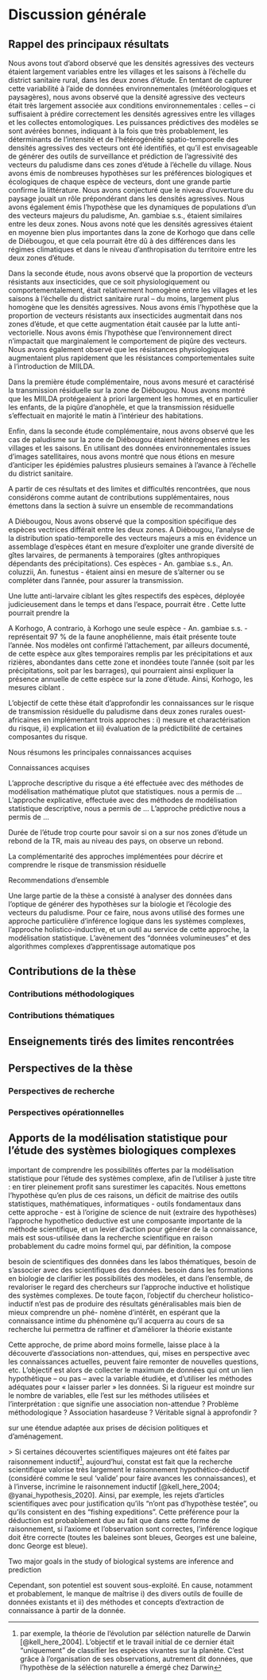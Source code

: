 
\markboth{}{} <!-- Pour enlever le header -->
\includepdf[pages=3,nup=1,pagecommand={}]{pagesgarde.pdf}

# Discussion générale {#discussion}
  
## Rappel des principaux résultats

Nous avons tout d’abord observé que les densités agressives des vecteurs étaient largement variables entre les villages et les saisons à l’échelle du district sanitaire rural, dans les deux zones d’étude. En tentant de capturer cette variabilité à l’aide de données environnementales (météorologiques et paysagères), nous avons observé que la densité agressive des vecteurs était très largement associée aux conditions environnementales : celles – ci suffisaient à prédire correctement les densités agressives entre les villages et les collectes entomologiques. Les puissances prédictives des modèles se sont avérées bonnes, indiquant à la fois que très probablement, les déterminants de l’intensité et de l’hétérogénéité spatio-temporelle des densités agressives des vecteurs ont été identifiés, et qu’il est envisageable de générer des outils de surveillance et prédiction de l’agressivité des vecteurs du paludisme dans ces zones d’étude à l’échelle du village.
Nous avons émis de nombreuses hypothèses sur les préférences biologiques et écologiques de chaque espèce de vecteurs, dont une grande partie confirme la littérature. Nous avons conjecturé que le niveau d’ouverture du paysage jouait un rôle prépondérant dans les densités agressives. Nous avons également émis l’hypothèse que les dynamiques de populations d’un des vecteurs majeurs du paludisme, An. gambiae s.s., étaient similaires entre les deux zones. Nous avons noté que les densités agressives étaient en moyenne bien plus importantes dans la zone de Korhogo que dans celle de Diébougou, et que cela pourrait être dû à des différences dans les régimes climatiques et dans le niveau d’anthropisation du territoire entre les deux zones d’étude. 

Dans la seconde étude, nous avons observé que la proportion de vecteurs résistants aux insecticides, que ce soit physiologiquement ou comportementalement, était relativement homogène entre les villages et les saisons à l’échelle du district sanitaire rural – du moins, largement plus homogène que les densités agressives. Nous avons émis l’hypothèse que la proportion de vecteurs résistants aux insecticides augmentait dans nos zones d’étude, et que cette augmentation était causée par la lutte anti-vectorielle. Nous avons émis l’hypothèse que l’environnement direct n’impactait que marginalement le comportement de piqûre des vecteurs. Nous avons également observé que les résistances physiologiques augmentaient plus rapidement que les résistances comportementales suite à l’introduction de MIILDA. 

Dans la première étude complémentaire, nous avons mesuré et caractérisé la transmission résiduelle sur la zone de Diébougou. Nous avons montré que les MIILDA protégeaient à priori largement les hommes, et en particulier les enfants, de la piqûre d’anophèle, et que la transmission résiduelle s’effectuait en majorité le matin à l’intérieur des habitations. 

Enfin, dans la seconde étude complémentaire, nous avons observé que les cas de paludisme sur la zone de Diébougou étaient hétérogènes entre les villages et les saisons. En utilisant des données environnementales issues d’images satellitaires, nous avons montré que nous étions en mesure d’anticiper les épidémies palustres plusieurs semaines à l’avance à l’échelle du district sanitaire.  


A partir de ces résultats et des limites et difficultés rencontrées, que nous considérons comme autant de contributions supplémentaires, nous émettons dans la section à suivre un ensemble de recommandations



A Diébougou, Nous avons observé que la composition spécifique des espèces vectrices différait entre les deux zones. A Diébougou, l'analyse de la distribution spatio-temporelle des vecteurs majeurs a mis en évidence un assemblage d'espèces étant en mesure d'exploiter une grande diversité de gîtes larvaires, de permanents à temporaires (gîtes anthropiques dépendants des précipitations). Ces espèces - An. gambiae s.s., An. coluzzii, An. funestus - étaient ainsi en mesure de s’alterner ou se compléter dans l’année, pour assurer la transmission. 

Une lutte anti-larvaire ciblant les gîtes respectifs des espèces, déployée judicieusement dans le temps et dans l’espace, pourrait être  . Cette lutte pourrait prendre la 

   A Korhogo, A contrario, à Korhogo une seule espèce - An. gambiae s.s. - représentait 97 % de la faune anophélienne, mais était présente toute l’année. Nos modèles ont confirmé l’attachement, par ailleurs documenté, de cette espèce aux gîtes temporaires remplis par les précipitations et aux rizières, abondantes dans cette zone et inondées toute l’année (soit par les précipitations, soit par les barrages), qui pourraient ainsi expliquer la présence annuelle de cette espèce sur la zone d’étude. Ainsi,  Korhogo, les mesures ciblant  .








L'objectif de cette thèse était d'approfondir les connaissances sur le risque de transmission résiduelle du paludisme dans deux zones rurales ouest-africaines en implémentant trois approches : i) mesure et charactérisation du risque, ii) explication et iii) évaluation de la prédictibilité de certaines composantes du risque.



Nous résumons les principales connaissances acquises 

Connaissances acquises

L'approche descriptive du risque a été effectuée avec des méthodes de modélisation mathématique plutot que statistiques. nous a permis de ...
L'approche explicative, effectuée avec des méthodes de modélisation statistique descriptive, nous a permis de ...
L'approche prédictive nous a permis de ...

Durée de l'étude trop courte pour savoir si on a sur nos zones d'étude un rebond de la TR, mais au niveau des pays, on observe un rebond. 


La complémentarité des approches implémentées pour décrire et comprendre le risque de transmission résiduelle

Recommendations d'ensemble


Une large partie de la thèse a consisté à analyser des données dans l'optique de générer des hypothèses sur la biologie et l'écologie des vecteurs du paludisme. Pour ce faire, nous avons utilisé des formes une approche particulière d'inférence logique dans les systèmes complexes, l'approche holistico-inductive, et un outil au service de cette approche, la modélisation statistique. L'avènement des "données volumineuses" et des algorithmes complexes d'apprentissage automatique pos


## Contributions de la thèse 

### Contributions méthodologiques

### Contributions thématiques

## Enseignements tirés des limites rencontrées

## Perspectives de la thèse

### Perspectives de recherche

### Perspectives opérationnelles 

## Apports de la modélisation statistique pour l'étude des systèmes biologiques complexes 

important de comprendre les possibilités offertes par la modélisation statistique pour l'étude des systèmes complexe, afin de l'utiliser à juste titre : en tirer pleinement profit sans surestimer les capacités.
 Nous emettons l'hypothèse qu'en plus de ces raisons, un déficit de maitrise des outils statistiques, mathématiques, informatiques - outils fondamentaux dans cette approche - est à l'origine de 
science de nuit (extraire des hypothèses)
l'approche hypothetico deductive est une composante importante de la méthode scientifique, et un levier d'action pour générer de la connaissance, mais est sous-utilisée dans la recherche scientifique en raison probablement du cadre moins formel qui, par définition, la compose

besoin de scientifiques des données dans les labos thématiques, besoin de s'associer avec des scientifiques des données. besoin dans les formations en biologie de clarifier les possibilités des modèles, et dans l'ensemble, de revaloriser le regard des chercheurs sur l'approche inductive et holistique des systèmes complexes.
De toute façon, l’objectif du chercheur holistico-inductif n’est pas de produire des résultats généralisables mais bien de mieux comprendre un phé- nomène d’intérêt, en espérant que la connaissance intime du phénomène qu’il acquerra au cours de sa recherche lui permettra de raffiner et d’améliorer la théorie existante

<!-- ## Apports de la science des geo-données pour la recherche et la gestion des maladies vectorielles / infectieuses -->


<!-- ## Perspectives de recherche -->

<!-- ## Perspectives opérationnelles -->

Cette approche, de prime abord moins formelle, laisse place à la découverte d’associations non-attendues, qui, mises en perspective avec les connaissances actuelles, peuvent faire remonter de nouvelles questions, etc. L’objectif est alors de collecter le maximum de données qui ont un lien hypothétique – ou pas – avec la variable étudiée, et d’utiliser les méthodes adéquates pour « laisser parler » les données. Si la rigueur est moindre sur le nombre de variables, elle l’est sur les méthodes utilisées et l’interprétation : que signifie une association non-attendue ? Problème méthodologique ? Association hasardeuse ? Véritable signal à approfondir ?\


sur une étendue adaptée aux prises de décision politiques et d’aménagement.


\> Si certaines découvertes scientifiques majeures ont été faites par raisonnement inductif^[par exemple, la théorie de l'évolution par séléction naturelle de Darwin [@kell_here_2004]. L'objectif et le travail initial de ce dernier était "uniquement" de classifier les espèces vivantes sur la planète. C'est grâce à l'organisation de ses observations, autrement dit données, que l'hypothèse de la séléction naturelle a émergé chez Darwin], aujourd'hui, constat est fait que la recherche scientifique valorise très largement le raisonnement hypothético-déductif (considéré comme le seul 'valide' pour faire avances les connaissances), et à l'inverse, incrimine le raisonnement inductif [@kell_here_2004; @yanai_hypothesis_2020]. Ainsi, par exemple, les rejets d'articles scientifiques avec pour justification qu'ils "n'ont pas d'hypothèse testée", ou qu'ils consistent en des "fishing expeditions". Cette préférence pour la déduction est probablement due au fait que dans cette forme de raisonnement, si l'axiome et l'observation sont correctes, l'inférence logique doit être correcte (toutes les baleines sont bleues, Georges est une baleine, donc George est bleue). 

Two major goals in the study of biological systems are inference and prediction
<!-- La transmission résiduelle du paludisme  -->

Cependant, son potentiel est souvent sous-exploité. En cause, notamment et probablement, le manque de maîtrise i) des divers outils de fouille de données existants et ii) des méthodes et concepts d’extraction de connaissance à partir de la donnée.

<!-- Dans cette thèse, nous avons proposé trois approches visant à mieux comprendre le risque de transmission résiduelle du paludisme. -->

<!-- La première visait à  -->

<!-- La seconde visait à  -->

<!-- La troisième visait à  -->

<!-- -> 4 études apportant des informations complémentaires sur la transmission résiduelle (rappeler en qq lignes ce que chacune apporte et faire le lien) -->
<!-- -> études qui nécéssitent bcp de données, à acquérir à des granularités fines -->
<!-- -> hétérogénéités spatio-temporelles à fine échelle nécéssite ces données fines -->

<!-- des vecteurs piquant dehors, mais des populations à priori relativement bien protégées par les outils actuels -->
<!-- une transmission malgré tout bien présente (article cas palu) -->


<!-- ## La transmission résiduelle du paludisme : un problème complexe et multifacette -->

<!-- proposition -->
<!-- sensibilisation de la population -->


<!-- question de l'échelle d'action : village ? district sanitaire ? -->
<!-- collecter des données fines (spatiel, temporel, classe d'age, etc) permet d'affiner la connaissance -->

<!-- ## Apport des données spatio-temporelles et de la science des données  -->

<!-- diversité des usages des données : entomo, épidémio, explicatif, prédictif -->

<!-- souligner la diversité des études faisables avec les données entomo et satellite -->

<!-- apport méthodo de la thèse : des méthodes qui permettent de  -->

<!-- modèles stats simples (coeff correlation) et complexes (iml) apportent des informations différentes et complémentaires. -->

<!-- calculer le R2 ou la capacité prédictive -> bien pour avoir une vision holistique du phénomène étudié (s'il y un effet mais que le R2 est faible, alors faut-il réellement creuser dans cette direction ? car l'intervention risque de n'avoir que peu d'effet...) -->

<!-- échelles spatio-temporelles d'étude et de recueil des données (recommendations) -->

<!-- Ces travaux illustrent la diversité des études et informations qui peuvent être extraites des données. -->

<!-- déployer des réseaux d'observation et de remontée de données (rapport au 4e article qui montre qu'on peut identifier des hots spots de malaria) -->

<!-- on a bcp de connaissances. Il s'agit de mettre l'accent sur le développement d'outils (besoin d'ingénieurs). ne pas négliger le temps et les compétences que cela demande de manipuler des données et créer de gros 'pipelines" -->

<!-- le 2e papier avait une portée autant scientifique que méthodo. Il s'agissait de montrer a la communauté thématique des entomologistes, les possibilités de l'interpretable ML. -->


<!-- Les personnes sachant manipuler les données (ingénieurs, modélisateurs) seront nécéssaires. -->

<!-- ## Portée opérationnelle  -->
<!-- Dans un contexte de ressources limitées, cibler spatio-temporellement les interventions de lutte contre le paludisme (LAV, diagnostic, traitement) peut s'avérer efficace et rentable -->
<!-- ## Ouverture, travaux futurs -->

<!-- entomo recherche: -->
<!-- - croiser données entomo et épidémio pour étudier s'il y a un impact épidémio aux résistances -->
<!-- - étudier infectiosité des vecteurs intérieur vs extérieur -->
<!-- - faire des études + longues -->
<!-- - étudier drivers de zoophagie, comportement horaire, utilisation des moustiquaires -->

<!-- lav: -->
<!-- moustiquaire sans insecticide -->

<!-- utilisation de la data science :  -->
<!-- en explicatif :  -->
<!-- utiliser d'autres outils de interpretable machine learning (interactions) -->

<!-- en prédictif :  -->
<!-- mettre des pièges qui comptent automatiquement les vecteurs voire identifient les espèces -->
<!-- cartes de présence et abondance des vecteurs à l'échelle de la sous-region (utiliser les données genre esa landcover africa, étudier la plue value de données sentinel 1 et 2, etc. ) -->
<!-- systèmes d'alerte précoce (comme ce qui a été fait en europe par la grece) -->

<!-- appliquer les mêmes traitements à d'autres échelles spatiales (urbain -> drône) -->

<!-- ### Transparence et reproductibilité des traitements de données et analyses statistiques -->

<!-- Nos travaux de thèse ont nécéssité l'extraction, la préparation, et l'analyse de nombreuses données numériques. Nous avons travaillé à rendre ces traitements les plus transparents, reproductibles et génériques possibles en les automatisant **via** le développement de libraires ou codes informatiques écrits dans le langage R [@r_core_team_r_2018], un langage très largement utilisé et apprécié dans la communauté de la recherche en écologie [@lai_evaluating_2019].\ -->


<!-- Les avantages de l'écriture de codes informatiques pour traiter et analyser les données sont multiples. Citons à minima :  -->

<!-- - la transparance -->
<!-- - la reproductibilité -->
<!-- - la réutilisation -->

<!-- Notons aussi que l'ensemble des logiciels et librairies utilisées dans nos travaux sont libres et à code source ouvert. Nous montrons ainsi qu'il est possible de réaliser des analyses complexes  -->


<!-- Cette librairie a été réutilisée dans le cadre d'analyses ayant mené à une publication  -->

<!-- Ce code a été en partie réutilisé dans deux cadres : des travaux de classification de l'occupation des sols dans des quartiers de Bouaké en côte d'Ivoire à partir d'images de drône (données non publiées). -->

<!-- Ces exemples de réutilisation des codes montrent tout l'intérêt d'automatiser le traitement des données.  -->

<!-- Au final, nous noterons que l'ensemble des opérations d'extraction et préparation des données a été automatisé via l'écriture d'une librairie et de codes R. Les intérêts de cette En théorie, ces codes peuvent être réutilisés sur d'autres zones géographiques et périodes d'intérêt -->


